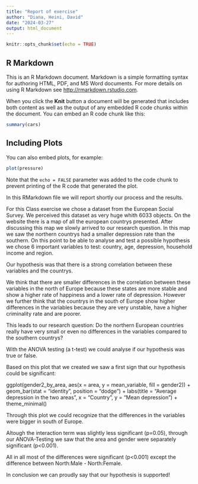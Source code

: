 ```yaml
---
title: "Report of exercise"
author: "Diana, Heini, David"
date: "2024-03-27"
output: html_document
---
```


```r
knitr::opts_chunk$set(echo = TRUE)
```

## R Markdown

This is an R Markdown document. Markdown is a simple formatting syntax for authoring HTML, PDF, and MS Word documents. For more details on using R Markdown see <http://rmarkdown.rstudio.com>.

When you click the **Knit** button a document will be generated that includes both content as well as the output of any embedded R code chunks within the document. You can embed an R code chunk like this:

```r
summary(cars)
```

## Including Plots

You can also embed plots, for example:

```r
plot(pressure)
```

Note that the `echo = FALSE` parameter was added to the code chunk to prevent printing of the R code that generated the plot.



In this RMarkdown file we will report shortly our process and the results. 

For this Class exercise we chose a dataset from the European Social Survey. We perceived this dataset as very huge whith 6033 objects. On the website there is a map of all the european countrys presented. After discussing this map we slowly arrived to our research question. In this map we saw the northern countrys had a smaller depression rate than the southern. 
On this point to be able to analyse and test a possible hypothesis we chose 6 important variables to test: country, age, depression, household income and region. 

Our hypothesis was that there is a strong correlation between these variables and the countrys. 

We think that there are smaller differences in the correlation between these variables in the north of Europe because these states are more stable and show a higher rate of happiness and a lower rate of depression. However we further think that the countrys in the south of Europe show higher differences in the variables because they are very unstable, have a higher criminality rate and are poorer.

This leads to our research question: Do the northern European countries really have very small or even no differences in the variables compared to the southern countrys?

With the ANOVA testing (a t-test) we could analyse if our hypothesis was true or false.

Based on this plot that we created we saw a first sign that our hypothesis could be significant:

ggplot(gender2_by_area, aes(x = area, y = mean_variable, fill = gender2)) +
  geom_bar(stat = "identity", position = "dodge") +
  labs(title = "Average depression in the two areas",
       x = "Country",
       y = "Mean depression") +
  theme_minimal()

Through this plot we could recognize that the differences in the variables were bigger in south of Europe.

Altough the interaction term was slightly less significant (p=0.05), through our ANOVA-Testing we saw that the area and gender were separately significant (p<0.001).

All in all most of the differences were significant (p<0.001) except the difference between North:Male - North:Female.

In conclusion we can proudly say that our hypothesis is supported!




















